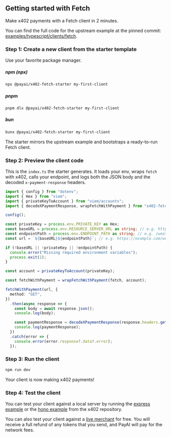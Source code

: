 ## Getting started with Fetch

Make x402 payments with a Fetch client in 2 minutes.

<Note>You can find the full code for the upstream example at the pinned commit: [examples/typescript/clients/fetch](https://github.com/coinbase/x402/tree/0dfd3e683f1563543bd62a3ad84cbc6851d4054b/examples/typescript/clients/fetch).</Note>

### Step 1: Create a new client from the starter template

Use your favorite package manager.

##### npm (npx)
```bash
npx @payai/x402-fetch-starter my-first-client
```

##### pnpm
```bash
pnpm dlx @payai/x402-fetch-starter my-first-client
```

##### bun
```bash
bunx @payai/x402-fetch-starter my-first-client
```

The starter mirrors the upstream example and bootstraps a ready-to-run Fetch client.


### Step 2: Preview the client code

This is the `index.ts` the starter generates. It loads your env, wraps `fetch` with x402, calls your endpoint, and logs both the JSON body and the decoded `x-payment-response` headers.

```ts
import { config } from "dotenv";
import { Hex } from "viem";
import { privateKeyToAccount } from "viem/accounts";
import { decodeXPaymentResponse, wrapFetchWithPayment } from "x402-fetch";

config();

const privateKey = process.env.PRIVATE_KEY as Hex;
const baseURL = process.env.RESOURCE_SERVER_URL as string; // e.g. https://example.com
const endpointPath = process.env.ENDPOINT_PATH as string; // e.g. /weather
const url = `${baseURL}${endpointPath}`; // e.g. https://example.com/weather

if (!baseURL || !privateKey || !endpointPath) {
  console.error("Missing required environment variables");
  process.exit(1);
}

const account = privateKeyToAccount(privateKey);

const fetchWithPayment = wrapFetchWithPayment(fetch, account);

fetchWithPayment(url, {
  method: "GET",
})
  .then(async response => {
    const body = await response.json();
    console.log(body);

    const paymentResponse = decodeXPaymentResponse(response.headers.get("x-payment-response")!);
    console.log(paymentResponse);
  })
  .catch(error => {
    console.error(error.response?.data?.error);
  });
```

### Step 3: Run the client

```bash
npm run dev
```

<Check>
  Your client is now making x402 payments!
</Check>

### Step 4: Test the client

You can test your client against a local server by running the [express example](https://github.com/coinbase/x402/tree/main/examples/typescript/servers/express) or the [hono example](https://github.com/coinbase/x402/tree/main/examples/typescript/servers/hono) from the x402 repository.  

You can also test your client against a [live merchant](https://x402.payai.network) for free. You will receive a full refund of any tokens that you send, and PayAI will pay for the network fees.
